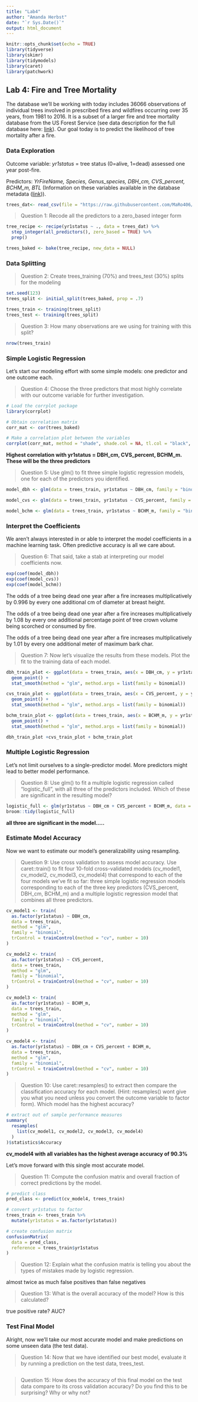 ```yaml
---
title: "Lab4"
author: "Amanda Herbst"
date: "`r Sys.Date()`"
output: html_document
---
```


```r
knitr::opts_chunk$set(echo = TRUE)
library(tidyverse)
library(skimr)
library(tidymodels)
library(caret)
library(patchwork)
```

## Lab 4: Fire and Tree Mortality

The database we'll be working with today includes 36066 observations of individual trees involved in prescribed fires and wildfires occurring over 35 years, from 1981 to 2016. It is a subset of a larger fire and tree mortality database from the US Forest Service (see data description for the full database here: [link](https://www.nature.com/articles/s41597-020-0522-7#Sec10)). Our goal today is to predict the likelihood of tree mortality after a fire.

### Data Exploration

Outcome variable: *yr1status* = tree status (0=alive, 1=dead) assessed one year post-fire.

Predictors: *YrFireName, Species, Genus_species, DBH_cm, CVS_percent, BCHM_m, BTL* (Information on these variables available in the database metadata ([link](https://www.fs.usda.gov/rds/archive/products/RDS-2020-0001-2/_metadata_RDS-2020-0001-2.html))).

```r
trees_dat<- read_csv(file = "https://raw.githubusercontent.com/MaRo406/eds-232-machine-learning/main/data/trees-dat.csv")
```

> Question 1: Recode all the predictors to a zero_based integer form

```r
tree_recipe <- recipe(yr1status ~ ., data = trees_dat) %>% 
  step_integer(all_predictors(), zero_based = TRUE) %>% 
  prep()

trees_baked <- bake(tree_recipe, new_data = NULL)
```


### Data Splitting

> Question 2: Create trees_training (70%) and trees_test (30%) splits for the modeling

```r
set.seed(123)
trees_split <- initial_split(trees_baked, prop = .7)

trees_train <- training(trees_split)
trees_test <- training(trees_split)
```

> Question 3: How many observations are we using for training with this split?

```r
nrow(trees_train)
```


### Simple Logistic Regression 

Let's start our modeling effort with some simple models: one predictor and one outcome each.

> Question 4: Choose the three predictors that most highly correlate with our outcome variable for further investigation.

```r
# Load the corrplot package
library(corrplot)

# Obtain correlation matrix
corr_mat <- cor(trees_baked)

# Make a correlation plot between the variables
corrplot(corr_mat, method = "shade", shade.col = NA, tl.col = "black", tl.srt = 45, addCoef.col = "black", cl.pos = "n", order = "original")
```
**Highest correlation with yr1status = DBH_cm, CVS_percent, BCHM_m. These will be the three predictors**

> Question 5: Use glm() to fit three simple logistic regression models, one for each of the predictors you identified.

```r
model_dbh <- glm(data = trees_train, yr1status ~ DBH_cm, family = "binomial")

model_cvs <- glm(data = trees_train, yr1status ~ CVS_percent, family = "binomial")

model_bchm <- glm(data = trees_train, yr1status ~ BCHM_m, family = "binomial")
```


### Interpret the Coefficients 

We aren't always interested in or able to interpret the model coefficients in a machine learning task. Often predictive accuracy is all we care about.

> Question 6: That said, take a stab at interpreting our model coefficients now.

```r
exp(coef(model_dbh))
exp(coef(model_cvs))
exp(coef(model_bchm))
```
The odds of a tree being dead one year after a fire increases multiplicatively by 0.996 by every one additional cm of diameter at breast height.

The odds of a tree being dead one year after a fire increases multiplicatively by 1.08 by every one additional percentage point of tree crown volume being scorched or consumed by fire.

The odds of a tree being dead one year after a fire increases multiplicatively by 1.01 by every one additional meter of maximum bark char.

> Question 7: Now let's visualize the results from these models. Plot the fit to the training data of each model.

```r
dbh_train_plot <- ggplot(data = trees_train, aes(x = DBH_cm, y = yr1status)) +
  geom_point() +
  stat_smooth(method = "glm", method.args = list(family = binomial))

cvs_train_plot <- ggplot(data = trees_train, aes(x = CVS_percent, y = yr1status)) +
  geom_point() +
  stat_smooth(method = "glm", method.args = list(family = binomial))

bchm_train_plot <- ggplot(data = trees_train, aes(x = BCHM_m, y = yr1status)) +
  geom_point() +
  stat_smooth(method = "glm", method.args = list(family = binomial))

dbh_train_plot +cvs_train_plot + bchm_train_plot
```


### Multiple Logistic Regression

Let's not limit ourselves to a single-predictor model. More predictors might lead to better model performance.

> Question 8: Use glm() to fit a multiple logistic regression called "logistic_full", with all three of the predictors included. Which of these are significant in the resulting model?

```r
logistic_full <- glm(yr1status ~ DBH_cm + CVS_percent + BCHM_m, data = trees_train, family = "binomial")
broom::tidy(logistic_full)
```

**all three are significant in the model.....**

### Estimate Model Accuracy

Now we want to estimate our model's generalizability using resampling.

> Question 9: Use cross validation to assess model accuracy. Use caret::train() to fit four 10-fold cross-validated models (cv_model1, cv_model2, cv_model3, cv_model4) that correspond to each of the four models we've fit so far: three simple logistic regression models corresponding to each of the three key predictors (CVS_percent, DBH_cm, BCHM_m) and a multiple logistic regression model that combines all three predictors.

```r
cv_model1 <- train(
  as.factor(yr1status) ~ DBH_cm, 
  data = trees_train, 
  method = "glm",
  family = "binomial",
  trControl = trainControl(method = "cv", number = 10)
)

cv_model2 <- train(
  as.factor(yr1status) ~ CVS_percent, 
  data = trees_train, 
  method = "glm",
  family = "binomial",
  trControl = trainControl(method = "cv", number = 10)
)

cv_model3 <- train(
  as.factor(yr1status) ~ BCHM_m, 
  data = trees_train, 
  method = "glm",
  family = "binomial",
  trControl = trainControl(method = "cv", number = 10)
)

cv_model4 <- train(
  as.factor(yr1status) ~ DBH_cm + CVS_percent + BCHM_m, 
  data = trees_train, 
  method = "glm",
  family = "binomial",
  trControl = trainControl(method = "cv", number = 10)
)
```


> Question 10: Use caret::resamples() to extract then compare the classification accuracy for each model. (Hint: resamples() wont give you what you need unless you convert the outcome variable to factor form). Which model has the highest accuracy?

```r
# extract out of sample performance measures
summary(
  resamples(
    list(cv_model1, cv_model2, cv_model3, cv_model4)
  )
)$statistics$Accuracy
```
**cv_model4 with all variables has the highest average accuracy of 90.3%** 

Let's move forward with this single most accurate model.

> Question 11: Compute the confusion matrix and overall fraction of correct predictions by the model.

```r
# predict class
pred_class <- predict(cv_model4, trees_train)

# convert yr1status to factor
trees_train <- trees_train %>% 
  mutate(yr1status = as.factor(yr1status))

# create confusion matrix
confusionMatrix(
  data = pred_class, 
  reference = trees_train$yr1status
)
```


> Question 12: Explain what the confusion matrix is telling you about the types of mistakes made by logistic regression.

almost twice as much false positives than false negatives

> Question 13: What is the overall accuracy of the model? How is this calculated?

true positive rate? AUC?

### Test Final Model

Alright, now we'll take our most accurate model and make predictions on some unseen data (the test data).

> Question 14: Now that we have identified our best model, evaluate it by running a prediction on the test data, trees_test.

```r

```


> Question 15: How does the accuracy of this final model on the test data compare to its cross validation accuracy? Do you find this to be surprising? Why or why not?


